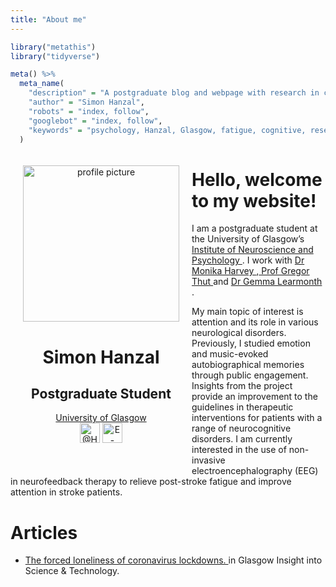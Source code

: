 ```yaml
---
title: "About me"
---
```


```r
library("metathis")
library("tidyverse")

meta() %>% 
  meta_name(
    "description" = "A postgraduate blog and webpage with research in cognitive psychology.",
    "author" = "Simon Hanzal",
    "robots" = "index, follow",
    "googlebot" = "index, follow",
    "keywords" = "psychology, Hanzal, Glasgow, fatigue, cognitive, research, attention"
  )
```

<div style= "float:left;position: relative; margin: 20px; text-align: center">

<img src="images/profile_pic.jpeg" alt="profile picture" width="250px" height="250px">
<h1> Simon Hanzal </h1>
<h2> Postgraduate Student </h2>
<a href="https://www.psy.gla.ac.uk/otherstaff/?id=SH002" title = "University of Glasgow"> University of Glasgow </a>
<br>
<a href="https://twitter.com/HanzalSimon" title = "@Hanzalsimon"><img src="images/twitter.png" alt="@Hanzalsimon" width="32px" height="32px"></a>
<a href="mailto:2263391h@student.gla.ac.uk"  title = "E-mail"> <img src="images/mail.png" alt="E-mail" width="32px" height="32px"></a>
</div>

# Hello, welcome to my website!

I am a postgraduate student at the University of Glasgow's <a href="https://www.gla.ac.uk/researchinstitutes/neurosciencepsychology/" title = "Institute of Neuroscience and Psychology"> Institute of Neuroscience and Psychology </a>. I work with <a href="https://www.gla.ac.uk/schools/psychology/staff/monikaharvey/" title = "Dr Monika Harvey"> Dr Monika Harvey </a>,<a href="https://www.gla.ac.uk/researchinstitutes/neurosciencepsychology/staff/gregorthut/" title = "Prof Gregor Thut"> Prof Gregor Thut </a> and <a href="https://gemmalearmonth.com/" title = "Dr Gemma Learmonth"> Dr Gemma Learmonth </a>.

My main topic of interest is attention and its role in various neurological disorders. Previously, I studied emotion and music-evoked autobiographical memories through public engagement. Insights from the project provide an improvement to the guidelines in therapeutic interventions for patients with a range of neurocognitive disorders. I am currently interested in the use of non-invasive electroencephalography (EEG) in neurofeedback therapy to relieve post-stroke fatigue and improve attention in stroke patients. 

# Articles

* <a href="https://the-gist.org/2020/09/the-forced-loneliness-of-coronavirus-lockdowns/" title = "The forced loneliness of coronavirus lockdowns"> The forced loneliness of coronavirus lockdowns. </a> in Glasgow Insight into Science & Technology.